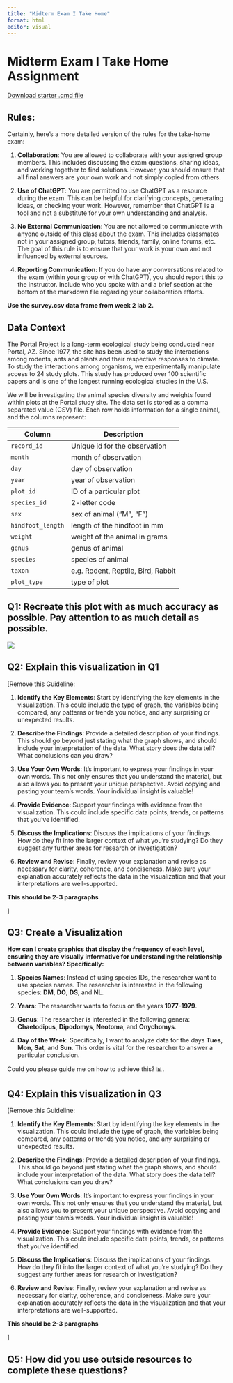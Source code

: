 ```yaml
---
title: "Midterm Exam I Take Home"
format: html
editor: visual
---
```


# Midterm Exam I Take Home Assignment

[Download starter .qmd file](actual_midterm_take_home.qmd)

## Rules: 
Certainly, here's a more detailed version of the rules for the take-home exam:

1. **Collaboration**: You are allowed to collaborate with your assigned group members. This includes discussing the exam questions, sharing ideas, and working together to find solutions. However, you should ensure that all final answers are your own work and not simply copied from others.

2. **Use of ChatGPT**: You are permitted to use ChatGPT as a resource during the exam. This can be helpful for clarifying concepts, generating ideas, or checking your work. However, remember that ChatGPT is a tool and not a substitute for your own understanding and analysis.

3. **No External Communication**: You are not allowed to communicate with anyone outside of this class about the exam. This includes classmates not in your assigned group, tutors, friends, family, online forums, etc. The goal of this rule is to ensure that your work is your own and not influenced by external sources.

4. **Reporting Communication**: If you do have any conversations related to the exam (within your group or with ChatGPT), you should report this to the instructor. Include who you spoke with and a brief section at the bottom of the markdown file regarding your collaboration efforts.



**Use the survey.csv data frame from week 2 lab 2.**

## Data Context

The Portal Project is a long-term ecological study being conducted near Portal, AZ. Since 1977, the site has been used to study the interactions among rodents, ants and plants and their respective responses to climate. To study the interactions among organisms, we experimentally manipulate access to 24 study plots. This study has produced over 100 scientific papers and is one of the longest running ecological studies in the U.S.

We will be investigating the animal species diversity and weights found within plots at the Portal study site. The data set is stored as a comma separated value (CSV) file. Each row holds information for a single animal, and the columns represent:

| Column            | Description                        |
|-------------------|------------------------------------|
| `record_id`       | Unique id for the observation      |
| `month`           | month of observation               |
| `day`             | day of observation                 |
| `year`            | year of observation                |
| `plot_id`         | ID of a particular plot            |
| `species_id`      | 2-letter code                      |
| `sex`             | sex of animal ("M", "F")           |
| `hindfoot_length` | length of the hindfoot in mm       |
| `weight`          | weight of the animal in grams      |
| `genus`           | genus of animal                    |
| `species`         | species of animal                  |
| `taxon`           | e.g. Rodent, Reptile, Bird, Rabbit |
| `plot_type`       | type of plot                       |




## Q1: Recreate this plot with as much accuracy as possible. Pay attention to as much detail as possible.

![](https://gato365.github.io/stat331-calpoly-gato365/midterms/recreate_image1.png)



## Q2: Explain this visualization in Q1

\[Remove this Guideline:

1.  **Identify the Key Elements**: Start by identifying the key elements in the visualization. This could include the type of graph, the variables being compared, any patterns or trends you notice, and any surprising or unexpected results.

2.  **Describe the Findings**: Provide a detailed description of your findings. This should go beyond just stating what the graph shows, and should include your interpretation of the data. What story does the data tell? What conclusions can you draw?

3.  **Use Your Own Words**: It's important to express your findings in your own words. This not only ensures that you understand the material, but also allows you to present your unique perspective. Avoid copying and pasting your team's words. Your individual insight is valuable!

4.  **Provide Evidence**: Support your findings with evidence from the visualization. This could include specific data points, trends, or patterns that you've identified.

5.  **Discuss the Implications**: Discuss the implications of your findings. How do they fit into the larger context of what you're studying? Do they suggest any further areas for research or investigation?

6.  **Review and Revise**: Finally, review your explanation and revise as necessary for clarity, coherence, and conciseness. Make sure your explanation accurately reflects the data in the visualization and that your interpretations are well-supported.

**This should be 2-3 paragraphs**

\]

## Q3: Create a Visualization

**How can I create graphics that display the frequency of each level, ensuring they are visually informative for understanding the relationship between variables? Specifically:**

1.  **Species Names**: Instead of using species IDs, the researcher want to use species names. The researcher is interested in the following species: **DM**, **DO**, **DS**, and **NL**.

2.  **Years**: The researcher wants to focus on the years **1977-1979**.

3.  **Genus**: The researcher is interested in the following genera: **Chaetodipus**, **Dipodomys**, **Neotoma**, and **Onychomys**.

4.  **Day of the Week**: Specifically, I want to analyze data for the days **Tues**, **Mon**, **Sat**, and **Sun**. This order is vital for the researcher to answer a particular conclusion.

Could you please guide me on how to achieve this? 📊.


## Q4: Explain this visualization in Q3

\[Remove this Guideline:

1.  **Identify the Key Elements**: Start by identifying the key elements in the visualization. This could include the type of graph, the variables being compared, any patterns or trends you notice, and any surprising or unexpected results.

2.  **Describe the Findings**: Provide a detailed description of your findings. This should go beyond just stating what the graph shows, and should include your interpretation of the data. What story does the data tell? What conclusions can you draw?

3.  **Use Your Own Words**: It's important to express your findings in your own words. This not only ensures that you understand the material, but also allows you to present your unique perspective. Avoid copying and pasting your team's words. Your individual insight is valuable!

4.  **Provide Evidence**: Support your findings with evidence from the visualization. This could include specific data points, trends, or patterns that you've identified.

5.  **Discuss the Implications**: Discuss the implications of your findings. How do they fit into the larger context of what you're studying? Do they suggest any further areas for research or investigation?

6.  **Review and Revise**: Finally, review your explanation and revise as necessary for clarity, coherence, and conciseness. Make sure your explanation accurately reflects the data in the visualization and that your interpretations are well-supported.

**This should be 2-3 paragraphs**

\]


## Q5: How did you use outside resources to complete these questions?
